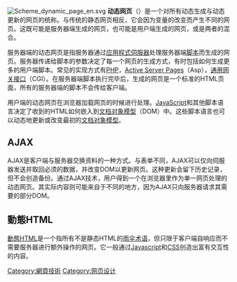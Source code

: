 {{expand|time=2015-01-11T21:27:34+00:00}}
{{unreferenced|time=2015-01-11T21:27:34+00:00}}
{{noteTA
|G1=IT
}}
[[File:Scheme_dynamic_page_en.svg|thumb]]
'''动态网页'''（{{lang-en|dynamic web page}}）是一个对所有动态生成与动态更新的网页的统称。与传统的静态网页相反，它会因为变量的改变而产生不同的网页。这既可能是服务器端生成的网页，也可能是用户端生成的网页，或是两者的混合。

服务器端的动态网页是指服务器通过[[应用程式伺服器|应用程式伺服器]]处理服务器端[[脚本|脚本]]而生成的网页。服务器传递给脚本的参数决定了每一个网页的生成方式，有时包括如何生成更多的用户端脚本。常见的实现方式有[[PHP|PHP]]，[[Active_Server_Pages|Active Server Pages]]（Asp），[[通用网关接口|通用网关接口]]（CGI）。在服务器端脚本执行完毕后，生成的网页是一个标准的HTML页面，所有的服务器端的脚本不会传给客户端。

用户端的动态网页在浏览器加载网页的时候进行处理。[[JavaScript|JavaScript]]和其他脚本语言决定了收到的HTML如何嵌入到[[文档对象模型|文档对象模型]]（DOM）中。这些脚本语言也可以动态地更新或改变最初的[[文档对象模型|文档对象模型]]。

==AJAX==
{{main|AJAX}}
AJAX是客户端与服务器交换资料的一种方式。与表单不同，AJAX可以仅向伺服器发送并取回必须的数据，并改变DOM以更新网页。这种更新会留下历史记录，但不会创造备份。通过AJAX技术，用户得到一个在浏览器里作为单一网页处理的动态网页。其实际内容则可能来自于不同的地方，因为AJAX只向服务器请求其需要的部分DOM。

==動態HTML==
{{main|動態HTML}}
[[動態HTML|動態HTML]]是一个指所有不是静态HTML的[[雨伞术语|雨伞术语]]，但只限于客户端自响应而不需要服务器进行额外操作的网页。它一般通过[[Javascript|Javascript]]和[[CSS|CSS]]创造出富有交互性的内容。
{{Web interfaces}}
[[Category:網頁技術|Category:網頁技術]]
[[Category:网页设计|Category:网页设计]]